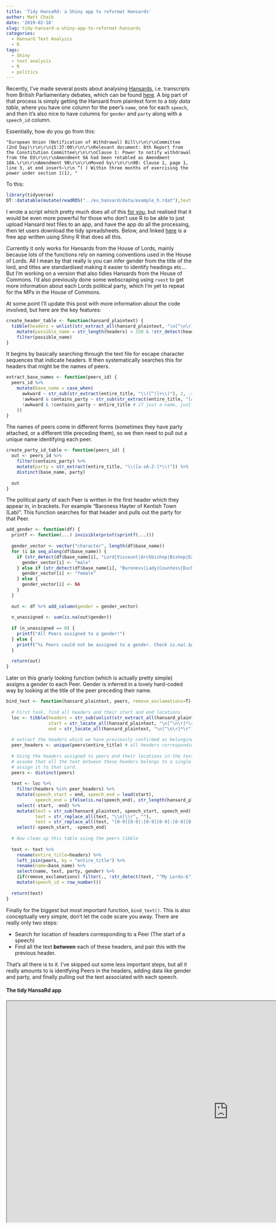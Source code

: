 ```yaml
---
title: 'Tidy HansaRd: a Shiny app to reformat Hansards'
author: Matt Chaib
date: '2019-02-18'
slug: tidy-hansard-a-shiny-app-to-reformat-hansards
categories:
  - Hansard Text Analysis
  - R
tags:
  - Shiny
  - text analysis
  - R
  - politics
---
```


Recently, I've made several posts about analysing [Hansards](https://hansard.parliament.uk/), i.e. transcripts from British Parliamentary debates, which can be found [here](/categories/hansard-text-analysis/). A big part of that process is simply getting the Hansard from plaintext form to a *tidy data table*, where you have one column for the peer's `name`, one for each `speech`, and then it's also nice to have columns for `gender` and `party` along with a `speech_id` column. 

Essentially, how do you go from this:

`"European Union (Notification of Withdrawal) Bill\r\n\r\nCommittee (2nd Day)\r\n\r\n15:37:00\r\n\r\nRelevant document: 8th Report from the Constitution Committee\r\n\r\nClause 1: Power to notify withdrawal from the EU\r\n\r\nAmendment 9A had been retabled as Amendment 16A.\r\n\r\nAmendment 9B\r\n\r\nMoved by\r\n\r\n9B: Clause 1, page 1, line 3, at end insert—\r\n “( ) Within three months of exercising the power under section 1(1), "`

To this:

```r
library(tidyverse)
DT::datatable(mutate(readRDS("../eu_hansard/data/example_h.rdat"),text = str_sub(text, 1, 200))) 
```


I wrote a script which pretty much does all of this [for you](https://github.com/mogs-git/hansard_cleaner_final/tree/master/cleaning_script), but realised that it would be even more powerful for those who don't use R to be able to just upload Hansard text files to an app, and have the app do all the processing, then let users download the tidy spreadsheets. Below, and linked [here](https://mattc-apps.shinyapps.io/hansard_cleaner_final/) is a free app written using Shiny R that does all this. 

Currently it only works for Hansards from the House of Lords, mainly because lots of the functions rely on naming conventions used in the House of Lords. All I mean by that really is you can infer gender from the title of the lord, and titles are standardised making it easier to identify headings etc... But I'm working on a version that also tidies Hansards from the House of Commons. I'd also previously done some webscraping using `rvest` to get more information about each Lords political party, which I'm yet to repeat for the MPs in the House of Commons.  

At some point I'll update this post with more information about the code involved, but here are the key features:

```r
create_header_table <- function(hansard_plaintext) {
  tibble(headers = unlist(str_extract_all(hansard_plaintext, "\n[^\n\r]*\r"))) %>% # pull out all headers
    mutate(possible_name = str_length(headers) < 150 & !str_detect(headers, "\r\n\r\n")) %>% # mark those short enough to be a name
    filter(possible_name)
}
```

It begins by basically searching through the text file for escape character sequences that indicate headers. It then systematically searches this for headers that might be the names of peers.

```r
extract_base_names <- function(peers_id) {
  peers_id %>% 
    mutate(base_name = case_when(
      awkward ~ str_sub(str_extract(entire_title, "\\([^)]+\\)"), 2, -2), # if two sets of brackets, get name from first set
      !awkward & contains_party ~ str_sub(str_extract(entire_title, "[a-zA-Z ',\\-]+"), 1, -2), # if party, ignore party
      !awkward & !contains_party ~ entire_title # if just a name, just use the name
    ))
}
```

The names of peers come in different forms (sometimes they have party attached, or a different title preceding them), so we then need to pull out a unique name identifying each peer.

```r
create_party_id_table <- function(peers_id) {
  out <- peers_id %>%
    filter(contains_party) %>%
    mutate(party = str_extract(entire_title, "\\([a-zA-Z-]*\\)")) %>%
    distinct(base_name, party) 
  
  out
}
```

The political party of each Peer is written in the first header which they appear in, in brackets. For example "Baroness Hayter of Kentish Town (Lab)". This function searches for that header and pulls out the party for that Peer. 

```r
add_gender <- function(df) {
  printf <- function(...) invisible(print(sprintf(...)))
  
  gender_vector <- vector("character", length(df$base_name))
  for (i in seq_along(df$base_name)) {
    if (str_detect(df$base_name[i], "Lord|Viscount|Archbishop|Bishop|Earl")) {
      gender_vector[i] <- "male"
    } else if (str_detect(df$base_name[i], "Baroness|Lady|Countess|Duchess")){
      gender_vector[i] <- "female"
    } else {
      gender_vector[i] <- NA
    }
  }
  
  out <- df %>% add_column(gender = gender_vector)
  
  n_unassigned <- sum(is.na(out$gender))
  
  if (n_unassigned == 0) {
    printf("All Peers assigned to a gender!")
  } else {
    printf("%i Peers could not be assigned to a gender. Check is.na(.$gender).", n_unassigned)
  }
  
  return(out)
}
```

Later on this gnarly looking function (which is actually pretty simple) assigns a gender to each Peer. Gender is inferred in a lovely hard-coded way by looking at the title of the peer preceding their name. 

```r
bind_text <- function(hansard_plaintext, peers, remove_exclamations=T) {
  
  # First task, find all headers and their start and end locations
  loc <- tibble(headers = str_sub(unlist(str_extract_all(hansard_plaintext, "\n[^\n\r]*\r")), start = 2, end = -2),
                start = str_locate_all(hansard_plaintext, "\n[^\n\r]*\r")[[1]][,1],
                end = str_locate_all(hansard_plaintext, "\n[^\n\r]*\r")[[1]][,2]) 
  
  # extract the headers which we have previously confirmed as belonging to peers
  peer_headers <- unique(peers$entire_title) # all headers corresponding to a peer
  
  # Using the headers assigned to peers and their locations in the text,
  # assume that all the text between these headers belongs to a single speech for that peer, and
  # assign it to that Lord.
  peers <- distinct(peers)
  
  text <- loc %>%
    filter(headers %in% peer_headers) %>%
    mutate(speech_start = end, speech_end = lead(start),
           speech_end = ifelse(is.na(speech_end), str_length(hansard_plaintext), speech_end)) %>% # If last speech, it ends at the end of the hansard (bit sketchy)
    select(-start, -end) %>%
    mutate(text = str_sub(hansard_plaintext, speech_start, speech_end),
           text = str_replace_all(text, "\\n|\\r", ""),
           text = str_replace_all(text, "[0-9][0-9]:[0-9][0-9]:[0-9][0-9]", "")) %>%
    select(-speech_start, -speech_end) 
  
  # Now clean up this table using the peers tibble
  
  text <- text %>%
    rename(entire_title=headers) %>%
    left_join(peers, by = "entire_title") %>%
    rename(name=base_name) %>%
    select(name, text, party, gender) %>%
    {if(remove_exclamations) filter(., !str_detect(text, "^My Lords—$")) else .} %>%
    mutate(speech_id = row_number())
  
  return(text)
}
```

Finally for the biggest but most important function, `bind_text()`. This is also conceptually very simple, don't let the code scare you away. There are really only two steps:

- Search for location of headers corresponding to a Peer (The start of a speech)
- Find all the text **between** each of these headers, and pair this with the previous header.

That's all there is to it. I've skipped out some less important steps, but all it really amounts to is identfying Peers in the headers, adding data like gender and party, and finally pulling out the text associated with each speech. 

#### The tidy HansaRd app

<iframe height="600" width="1200" src="https://mattc-apps.shinyapps.io/hansard_cleaner_final/"> </iframe>